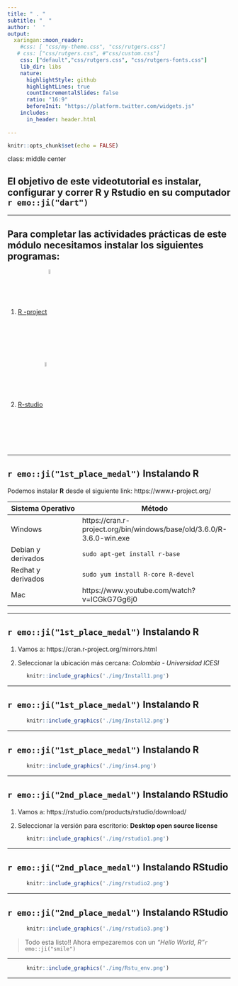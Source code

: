 ```yaml
---
title: " . "
subtitle: "  "
author: '  '
output:
  xaringan::moon_reader:
    #css: [ "css/my-theme.css", "css/rutgers.css"]
   # css: ["css/rutgers.css", #"css/custom.css"]
    css: ["default","css/rutgers.css", "css/rutgers-fonts.css"]
    lib_dir: libs
    nature:
      highlightStyle: github
      highlightLines: true
      countIncrementalSlides: false
      ratio: "16:9"
      beforeInit: "https://platform.twitter.com/widgets.js"
    includes:
      in_header: header.html  
   
---
```


```r
knitr::opts_chunk$set(echo = FALSE)
```
class: middle center 

## 

<h2> El objetivo de este videotutorial es instalar, configurar y correr R y Rstudio en su computador `r emo::ji("dart")` </h2>


---

## Para completar las actividades prácticas de este módulo necesitamos instalar los siguientes programas: 

1) [R -project](https://www.r-project.org/)
<img src="https://www.r-project.org/logo/Rlogo.png" width="5%" align="center" />


2) [R-studio](https://rstudio.com/)
 <img src="https://rstudio.com/wp-content/uploads/2018/10/RStudio-Logo-Flat.png" width="5%" align="center" />

---


## `r emo::ji("1st_place_medal")` Instalando R 

Podemos instalar **R** desde el siguiente link: https://www.r-project.org/



|Sistema Operativo | Método   |
|------------------|----------|
|   Windows        | https://cran.r-project.org/bin/windows/base/old/3.6.0/R-3.6.0-win.exe|
|Debian y derivados|`sudo apt-get install r-base`                           |
|Redhat y derivados| `sudo yum install R-core R-devel`                      |
|     Mac          | https://www.youtube.com/watch?v=ICGkG7Gg6j0   




---




## `r emo::ji("1st_place_medal")` Instalando R 

1) Vamos a: https://cran.r-project.org/mirrors.html

2) Seleccionar la ubicación más cercana: _Colombia - Universidad ICESI_

```r
      knitr::include_graphics('./img/Install1.png')
```

---

## `r emo::ji("1st_place_medal")` Instalando R 

```r
      knitr::include_graphics('./img/Install2.png')
```

---

## `r emo::ji("1st_place_medal")` Instalando R 

```r
      knitr::include_graphics('./img/ins4.png')
```

---

## `r emo::ji("2nd_place_medal")` Instalando RStudio 

1) Vamos a: https://rstudio.com/products/rstudio/download/

2) Seleccionar la versión para escritorio: __Desktop open source license__

```r
      knitr::include_graphics('./img/rstudio1.png')
```


---

## `r emo::ji("2nd_place_medal")` Instalando RStudio 



```r
      knitr::include_graphics('./img/rstudio2.png')
```

---


## `r emo::ji("2nd_place_medal")` Instalando RStudio 



```r
      knitr::include_graphics('./img/rstudio3.png')
```

> Todo esta listo!! Ahora empezaremos con un _"Hello World, R"_`r emo::ji("smile")`

---

```r
      knitr::include_graphics('./img/Rstu_env.png')
```

---
